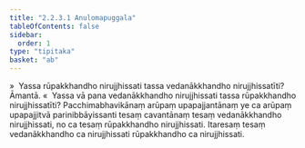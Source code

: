 ```yaml
---
title: "2.2.3.1 Anulomapuggala"
tableOfContents: false
sidebar:
  order: 1
type: "tipitaka"
basket: "ab"
---
```



<DynamicBreadcrumb />

<Division number="116">

<Paragraph number="703">
»  Yassa rūpakkhandho nirujjhissati tassa vedanākkhandho nirujjhissatīti? Āmantā.
</Paragraph>

<Paragraph number="704">
«  Yassa vā pana vedanākkhandho nirujjhissati tassa rūpakkhandho nirujjhissatīti?
</Paragraph>

<Paragraph number="705">
Pacchimabhavikānaṃ arūpaṃ upapajjantānaṃ ye ca arūpaṃ upapajjitvā parinibbāyissanti tesaṃ cavantānaṃ tesaṃ vedanākkhandho nirujjhissati, no ca tesaṃ rūpakkhandho nirujjhissati. Itaresaṃ tesaṃ vedanākkhandho ca nirujjhissati rūpakkhandho ca nirujjhissati.
</Paragraph>
</Division>